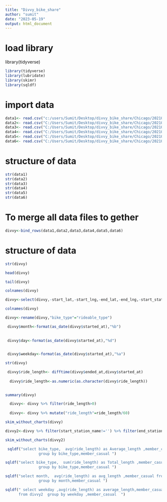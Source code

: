 ---
title: "Divvy_bike_share"
author: "sumit"
date: "2023-05-19"
output: html_document
---
# load library
library(tidyverse)
```{r}
library(tidyverse)
library(lubridate)
library(skimr)
library(sqldf)
```

# import data 
```{r}
data1<- read.csv("c:/users/Sumit/Desktop/divvy_bike_share/Chicago/202101-divvy-tripdata.csv")
data2<- read.csv("C:/Users/Sumit/Desktop/divvy_bike_share/Chicago/202102-divvy-tripdata.csv")
data3<- read.csv("C:/Users/Sumit/Desktop/divvy_bike_share/Chicago/202103-divvy-tripdata.csv")
data4<- read.csv("C:/Users/Sumit/Desktop/divvy_bike_share/Chicago/202104-divvy-tripdata.csv")
data5<- read.csv("C:/Users/Sumit/Desktop/divvy_bike_share/Chicago/202105-divvy-tripdata.csv")
data6<- read.csv("C:/Users/Sumit/Desktop/divvy_bike_share/Chicago/202106-divvy-tripdata.csv")

```

# structure of data
```{r}
str(data1)
str(data2)
str(data3)
str(data4)
str(data5)
str(data6)

```
# To merge all data files to gether
```{r}
divvy<-bind_rows(data1,data2,data3,data4,data5,data6)
```


# structure of data
```{r}
str(divvy)
```
```{r}
head(divvy)
```

```{r}
tail(divvy)
```
```{r}
colnames(divvy)
```

```{r}
divvy<-select(divvy,-start_lat,-start_lng,-end_lat,-end_lng,-start_station_id,-end_station_id)
```

```{r}
colnames(divvy)
```

```{r}
divvy<-rename(divvy,"bike_type"="rideable_type")

```


```{r}
 divvy$month<-format(as_date(divvy$started_at),"%b")
 
 
 divvy$day<-format(as_date(divvy$started_at),"%d")
 

 divvy$weekday<-format(as_date(divvy$started_at),"%a")

```


```{r}
str(divvy)
```
```{r}
 divvy$ride_length<- difftime(divvy$ended_at,divvy$started_at)
  
  divvy$ride_length<-as.numeric(as.character(divvy$ride_length))
  
```


```{r}
summary(divvy)
```

```{r}

  divvy<- divvy %>% filter(ride_length>0)
  
  divvy<- divvy %>% mutate("ride_length"=ride_length/60)
```

```{r}
skim_without_charts(divvy)
```
```{r}
divvy2<-divvy %>% filter(start_station_name!='') %>% filter(end_station_name!='')

```



```{r}
skim_without_charts(divvy2)
```

```{r}
 sqldf("select bike_type,  avg(ride_length) as Average_length ,member_casual from divvy2 
               group by bike_type,member_casual ")
```
```{r echo=TRUE}
sqldf("select bike_type,  sum(ride_length) as Total_length ,member_casual from divvy2 
               group by bike_type,member_casual ")
```



```{r}
sqldf("select month,  avg(ride_length) as avg_length ,member_casual from divvy2 
               group by month,member_casual ")
```

```{r}
sqldf(" select weekday ,avg(ride_length) as average_length,member_casual
      from divvy2  group by weekday ,member_casual  ")

```














